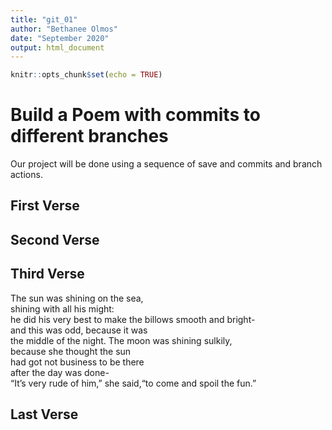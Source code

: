 ```yaml
---
title: "git_01"
author: "Bethanee Olmos"
date: "September 2020"
output: html_document
---
```


```r
knitr::opts_chunk$set(echo = TRUE)
```
# Build a Poem with commits to different branches
Our project will be done using a sequence of save and commits and branch actions.
<!-- Do not modify or change any text in "!--" bracketed areas such as this --- these are instructions to
you, if you change any of this the git program will notice it and compromise your git merging strategy !-->

## First Verse 
<!--Put the first five lines of a poem by Lewis Carrol in this section!-->

## Second Verse
<!--Put the first five lines of a poem by Robert Frost here!-->

## Third Verse
<!--Put the first two verses of The Walrus and the Carpenter here!-->
 The sun was shining on the sea,  
 shining with all his might:  
 he did his very best to make the billows smooth and bright-  
 and this was odd, because it was  
 the middle of the night.
 The moon was shining sulkily,  
 because she thought the sun  
 had got not business to be there  
 after the day was done-  
 "It's very rude of him," she said,"to come and spoil the fun."  

## Last Verse
<!--Put a short poem of your choice 8-20 lines,here!-->
